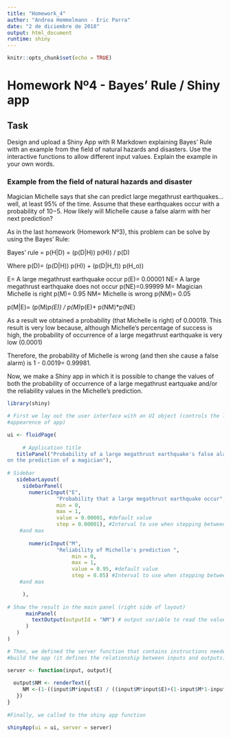 ---
title: "Homework_4"
author: "Andrea Hemmelmann - Eric Parra"
date: "2 de diciembre de 2018"
output: html_document
runtime: shiny
---

```{r setup, include=FALSE}
knitr::opts_chunk$set(echo = TRUE)
```

# Homework Nº4 - Bayes' Rule / Shiny app

## Task

Design and upload a Shiny App with R Markdown explaining Bayes’ Rule with an 
example from the field of natural hazards and disasters. Use the interactive
functions to allow different input values. Explain the example in your
own words.

### Example from the field of natural hazards and disaster

Magician Michelle says that she can predict large megathrust earthquakes… well, 
at least 95% of the time. Assume that these earthquakes occur with a probability 
of 10−5. How likely will Michelle cause a false alarm with her next prediction?

As in the last homework (Homework Nº3), this problem can be solve by using the 
Bayes' Rule:

Bayes' rule = p(H|D) = (p(D|H)) p(H)) / p(D)

Where p(D)= (p(D|H)) p(H)) + (p(D|H_f)) p(H_o))

E= A large megathrust earthquake occur
p(E)= 0.00001
NE=  A large megathrust earthquake does not occur
p(NE)=0.99999
M= Magician Michelle is right
p(M)= 0.95
NM= Michelle is wrong
p(NM)= 0.05

p(M|E)= (p(M)*p(E)) / p(M)*p(E)+ p(NM)*p(NE)

As a result we obtained a probability (that Michelle is right) of 0.00019. This 
result is very low because, although Michelle's percentage of success is 
high, the probability of occurrence of a large megathrust earthquake is very low
(0.0001)

Therefore, the probability of Michelle is wrong (and then she cause a false 
alarm) is 1 - 0.0019= 0.99981. 

Now, we make a Shiny app in which it is possible to change the values of both
the probability of occurrence of a large megathrust eartquake and/or the 
reliability values in the Michelle's prediction.

```{r}

library(shiny)

# First we lay out the user interface with an UI object (controls the layout and
#appearence of app)

ui <- fluidPage(
  
     # Application title
   titlePanel("Probability of a large megathrust earthquake's false alarm based
on the prediction of a magician"), 
  
# Sidebar
   sidebarLayout(
     sidebarPanel(
       numericInput("E",
                "Probability that a large megathrust earthquake occur",
                min = 0,
                max = 1,
                value = 0.00001, #default value
                step = 0.00001), #Interval to use when stepping between min 
    #and max
       
       numericInput("M",
                "Reliability of Michelle's prediction ",
                     min = 0,
                     max = 1,
                     value = 0.95, #default value
                     step = 0.05) #Interval to use when stepping between min 
    #and max

     ),
   
# Show the result in the main panel (right side of layout)
      mainPanel(
        textOutput(outputId = "NM") # output variable to read the value from
      )
   )
)

# Then, we defined the server function that contains instructions needed to 
#build the app (it defines the relationship between inputs and outputs)

server <- function(input, output){
  
  output$NM <- renderText({
     NM <-(1-((input$M*input$E) / ((input$M*input$E)+(1-input$M*1-input$E))))
   })
}
  
#Finally, we called to the shiny app function

shinyApp(ui = ui, server = server)
  
```
